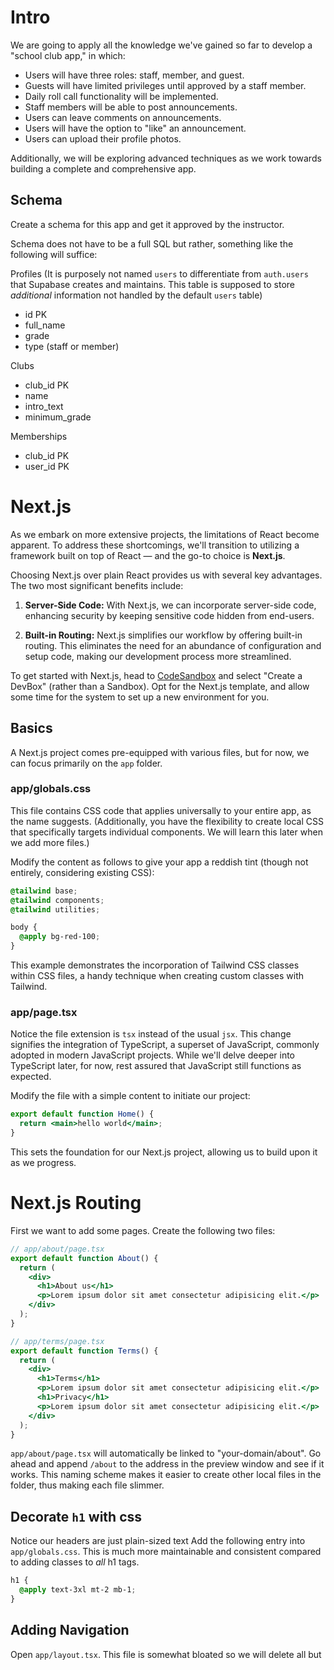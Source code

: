 # Intro

We are going to apply all the knowledge we've gained so far to develop a "school club app," in which:

- Users will have three roles: staff, member, and guest.
- Guests will have limited privileges until approved by a staff member.
- Daily roll call functionality will be implemented.
- Staff members will be able to post announcements.
- Users can leave comments on announcements.
- Users will have the option to "like" an announcement.
- Users can upload their profile photos.

Additionally, we will be exploring advanced techniques as we work towards building a complete and comprehensive app.

## Schema

Create a schema for this app and get it approved by the instructor.

Schema does not have to be a full SQL but rather, something like the following will suffice:

Profiles
(It is purposely not named `users` to differentiate from `auth.users` that Supabase creates and maintains. This table is supposed to store *additional* information not handled by the default `users` table)
- id PK
- full_name
- grade
- type (staff or member)

Clubs
- club_id PK
- name
- intro_text
- minimum_grade

Memberships
- club_id PK
- user_id PK


# Next.js

As we embark on more extensive projects, the limitations of React become apparent. To address these shortcomings, we'll transition to utilizing a framework built on top of React — and the go-to choice is **Next.js**.

Choosing Next.js over plain React provides us with several key advantages. The two most significant benefits include:

1. **Server-Side Code:** With Next.js, we can incorporate server-side code, enhancing security by keeping sensitive code hidden from end-users.

2. **Built-in Routing:** Next.js simplifies our workflow by offering built-in routing. This eliminates the need for an abundance of configuration and setup code, making our development process more streamlined.

To get started with Next.js, head to [CodeSandbox](https://codesandbox.io) and select "Create a DevBox" (rather than a Sandbox). Opt for the Next.js template, and allow some time for the system to set up a new environment for you.

## Basics

A Next.js project comes pre-equipped with various files, but for now, we can focus primarily on the `app` folder.

### app/globals.css

This file contains CSS code that applies universally to your entire app, as the name suggests. (Additionally, you have the flexibility to create local CSS that specifically targets individual components. We will learn this later when we add more files.) 

Modify the content as follows to give your app a reddish tint (though not entirely, considering existing CSS):

```css
@tailwind base;
@tailwind components;
@tailwind utilities;

body {
  @apply bg-red-100;
}
```

This example demonstrates the incorporation of Tailwind CSS classes within CSS files, a handy technique when creating custom classes with Tailwind.

### app/page.tsx

Notice the file extension is `tsx` instead of the usual `jsx`. This change signifies the integration of TypeScript, a superset of JavaScript, commonly adopted in modern JavaScript projects. While we'll delve deeper into TypeScript later, for now, rest assured that JavaScript still functions as expected.

Modify the file with a simple content to initiate our project:

```jsx
export default function Home() {
  return <main>hello world</main>;
}
```

This sets the foundation for our Next.js project, allowing us to build upon it as we progress.

# Next.js Routing

First we want to add some pages. Create the following two files:

```jsx
// app/about/page.tsx
export default function About() {
  return (
    <div>
      <h1>About us</h1>
      <p>Lorem ipsum dolor sit amet consectetur adipisicing elit.</p>
    </div>
  );
}
```

```jsx
// app/terms/page.tsx
export default function Terms() {
  return (
    <div>
      <h1>Terms</h1>
      <p>Lorem ipsum dolor sit amet consectetur adipisicing elit.</p>
      <h1>Privacy</h1>
      <p>Lorem ipsum dolor sit amet consectetur adipisicing elit.</p>
    </div>
  );
}
```

`app/about/page.tsx` will automatically be linked to "your-domain/about". Go ahead and append `/about` to the address in the preview window and see if it works. This naming scheme makes it easier to create other local files in the folder, thus making each file slimmer.

## Decorate `h1` with css

Notice our headers are just plain-sized text Add the following entry into `app/globals.css`. This is much more maintainable and consistent compared to adding classes to *all* h1 tags.

```css
h1 {
  @apply text-3xl mt-2 mb-1;
}
```

## Adding Navigation

Open `app/layout.tsx`. This file is somewhat bloated so we will delete all but 